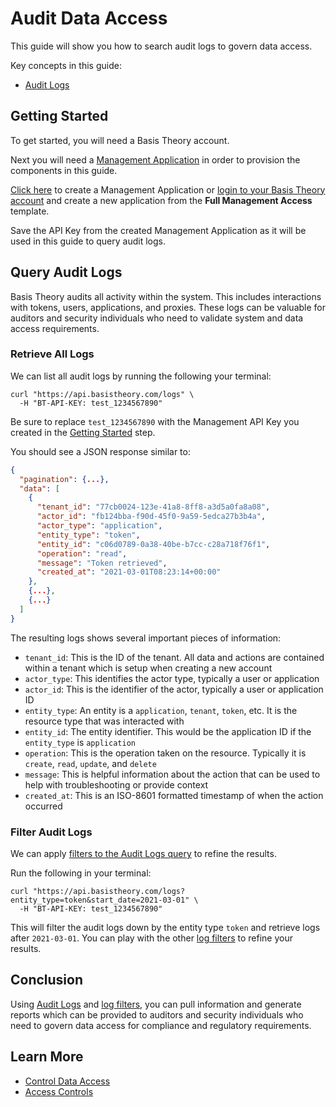 
# Audit Data Access

This guide will show you how to search audit logs to govern data access.

Key concepts in this guide:

- [Audit Logs](/docs/api/logs)

## Getting Started

To get started, you will need a Basis Theory account.

<AuthButtons />

Next you will need a [Management Application](/docs/api/applications#application-types) in order to provision the components in this guide.

[Click here](https://portal.basistheory.com/applications/create?application_template_id=931b306f-6be7-405d-9a8d-1442a99dd2d7) to create a Management Application or [login to your Basis Theory account](https://portal.basistheory.com/applications) and create a new application from the **Full Management Access** template.

<Alert>
  Save the API Key from the created Management Application as it will be used in this guide to query audit logs.
</Alert>

## Query Audit Logs

Basis Theory audits all activity within the system. This includes interactions with tokens, users, applications, and proxies. These logs can be valuable for auditors and security individuals who need to validate system and data access requirements.

### Retrieve All Logs

We can list all audit logs by running the following your terminal:

```shell showLineNumbers
curl "https://api.basistheory.com/logs" \
  -H "BT-API-KEY: test_1234567890"
```

<Alert>
  Be sure to replace <code>test_1234567890</code> with the Management API Key you created in the <a href="#getting-started">Getting Started</a> step.
</Alert>

You should see a JSON response similar to:

```json showLineNumbers
{
  "pagination": {...},
  "data": [
    {
      "tenant_id": "77cb0024-123e-41a8-8ff8-a3d5a0fa8a08",
      "actor_id": "fb124bba-f90d-45f0-9a59-5edca27b3b4a",
      "actor_type": "application",
      "entity_type": "token",
      "entity_id": "c06d0789-0a38-40be-b7cc-c28a718f76f1",
      "operation": "read",
      "message": "Token retrieved",
      "created_at": "2021-03-01T08:23:14+00:00"
    },
    {...},
    {...}
  ]
}
```

The resulting logs shows several important pieces of information:

- `tenant_id`: This is the ID of the tenant. All data and actions are contained within a tenant which is setup when creating a new account
- `actor_type`: This identifies the actor type, typically a user or application
- `actor_id`: This is the identifier of the actor, typically a user or application ID
- `entity_type`: An entity is a `application`, `tenant`, `token`, etc. It is the resource type that was interacted with
- `entity_id`: The entity identifier. This would be the application ID if the `entity_type` is `application`
- `operation`: This is the operation taken on the resource. Typically it is `create`, `read`, `update`, and `delete`
- `message`: This is helpful information about the action that can be used to help with troubleshooting or provide context
- `created_at`: This is an ISO-8601 formatted timestamp of when the action occurred

### Filter Audit Logs

We can apply [filters to the Audit Logs query](/docs/api/logs#query-parameters) to refine the results.

Run the following in your terminal:

```shell showLineNumbers
curl "https://api.basistheory.com/logs?entity_type=token&start_date=2021-03-01" \
  -H "BT-API-KEY: test_1234567890"
```

This will filter the audit logs down by the entity type `token` and retrieve logs after `2021-03-01`. You can play with the other [log filters](/docs/api/logs#query-parameters) to refine your results.

## Conclusion

Using [Audit Logs](/docs/api/logs) and [log filters](/docs/api/logs#query-parameters), you can pull information and generate reports which can be provided to auditors and security individuals who need to govern data access for compliance and regulatory requirements.

## Learn More

- [Control Data Access](/docs/guides/govern/control-data-access)
- [Access Controls](/docs/concepts/access-controls)
